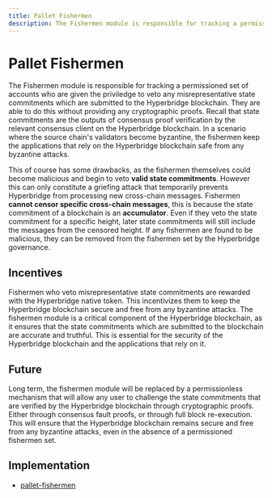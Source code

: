```yaml
---
title: Pallet Fishermen
description: The Fishermen module is responsible for tracking a permissioned set of accounts who are given the priviledge to veto any misrepresentative state commitments which are submitted to the Hyperbridge blockchain.
---
```


# Pallet Fishermen

The Fishermen module is responsible for tracking a permissioned set of accounts who are given the priviledge to veto any misrepresentative state commitments which are submitted to the Hyperbridge blockchain. They are able to do this without providing any cryptographic proofs. Recall that state commitments are the outputs of consensus proof verification by the relevant consensus client on the Hyperbridge blockchain. In a scenario where the source chain's validators become byzantine, the fishermen keep the applications that rely on the Hyperbridge blockchain safe from any byzantine attacks.

This of course has some drawbacks, as the fishermen themselves could become malicious and begin to veto **valid state commitments**. However this can only constitute a griefing attack that temporarily prevents Hyperbridge from processing new cross-chain messages. Fishermen **cannot censor specific cross-chain messages**, this is because the state commitment of a blockchain is an **accumulator**. Even if they veto the state commitment for a specific height, later state commitments will still include the messages from the censored height. If any fishermen are found to be malicious, they can be removed from the fishermen set by the Hyperbridge governance.

## Incentives

Fishermen who veto misrepresentative state commitments are rewarded with the Hyperbridge native token. This incentivizes them to keep the Hyperbridge blockchain secure and free from any byzantine attacks. The fishermen module is a critical component of the Hyperbridge blockchain, as it ensures that the state commitments which are submitted to the blockchain are accurate and truthful. This is essential for the security of the Hyperbridge blockchain and the applications that rely on it.

## Future

Long term, the fishermen module will be replaced by a permissionless mechanism that will allow any user to challenge the state commitments that are verified by the Hyperbridge blockchain through cryptographic proofs. Either through consensus fault proofs, or through full block re-execution. This will ensure that the Hyperbridge blockchain remains secure and free from any byzantine attacks, even in the absence of a permissioned fishermen set.


## Implementation

 - [pallet-fishermen](https://github.com/polytope-labs/hyperbridge/blob/main/modules/ismp/pallets/fishermen/src/lib.rs)
